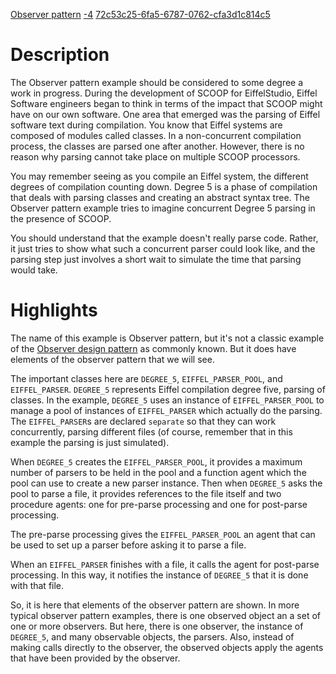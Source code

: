 [[Property:title|Observer pattern]]
[[Property:weight|-4]]
[[Property:uuid|72c53c25-6fa5-6787-0762-cfa3d1c814c5]]
{{UnderConstruction}}

=Description=

The Observer pattern example should be considered to some degree a work in progress. During the development of SCOOP for EiffelStudio, Eiffel Software engineers began to think in terms of the impact that SCOOP might have on our own software. One area that emerged was the parsing of Eiffel software text during compilation. You know that Eiffel systems are composed of modules called classes. In a non-concurrent compilation process, the classes are parsed one after another. However, there is no reason why parsing cannot take place on multiple SCOOP processors. 

You may remember seeing as you compile an Eiffel system, the different degrees of compilation counting down. Degree 5 is a phase of compilation that deals with parsing classes and creating an abstract syntax tree. The Observer pattern example tries to imagine concurrent Degree 5 parsing in the presence of SCOOP.

You should understand that the example doesn't really parse code. Rather, it just tries to show what such a concurrent parser could look like, and the parsing step just involves a short wait to simulate the time that parsing would take.


=Highlights=

The name of this example is Observer pattern, but it's not a classic example of the [http://en.wikipedia.org/wiki/Observer_pattern Observer design pattern] as commonly known. But it does have elements of the observer pattern that we will see.

The important classes here are <code>DEGREE_5</code>, <code>EIFFEL_PARSER_POOL</code>, and <code>EIFFEL_PARSER</code>. <code>DEGREE_5</code> represents Eiffel compilation degree five, parsing of classes. In the example, <code>DEGREE_5</code> uses an instance of <code>EIFFEL_PARSER_POOL</code> to manage a pool of instances of <code>EIFFEL_PARSER</code> which actually do the parsing. The <code>EIFFEL_PARSER</code>s are declared <code>separate</code> so that they can work concurrently, parsing different files (of course, remember that in this example the parsing is just simulated). 

When <code>DEGREE_5</code> creates the <code>EIFFEL_PARSER_POOL</code>, it provides a maximum number of parsers to be held in the pool and a function agent which the pool can use to create a new parser instance. Then when <code>DEGREE_5</code> asks the pool to parse a file, it provides references to the file itself and two procedure agents: one for pre-parse processing and one for post-parse processing. 

The pre-parse processing gives the <code>EIFFEL_PARSER_POOL</code> an agent that can be used to set up a parser before asking it to parse a file. 

When an <code>EIFFEL_PARSER</code> finishes with a file, it calls the agent for post-parse processing. In this way, it notifies the instance of <code>DEGREE_5</code> that it is done with that file. 

So, it is here that elements of the observer pattern are shown. In more typical observer pattern examples, there is one observed object an a set of one or more observers. But here, there is one observer, the instance of <code>DEGREE_5</code>, and many observable objects, the parsers. Also, instead of making calls directly to the observer, the observed objects apply the agents that have been provided by the observer. 




